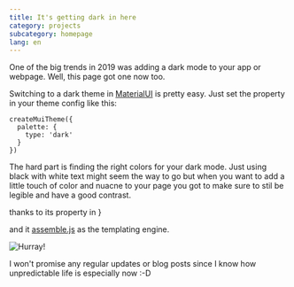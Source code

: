 ```yaml
---
title: It's getting dark in here
category: projects
subcategory: homepage
lang: en
---
```


One of the big trends in 2019 was adding a dark mode to your app or webpage. Well, this page got one now too.

Switching to a dark theme in [MaterialUI](https://material-ui.com/) is pretty easy. Just set the property in your theme
config like this:

```
createMuiTheme({
  palette: {
    type: 'dark'
  }
})
```

The hard part is finding the right colors for your dark mode. Just using black with white text might seem the way to go
but when you want to add a little touch of color and nuacne to your page you got to make sure to stil be legible and
have a good contrast.

thanks to its property in
}

and it
[assemble.js](https://assemble.io/) as the templating engine.

![Hurray!](./fireworks.gif)

I won't promise any regular updates or blog posts since I know how unpredictable life is especially now :-D
